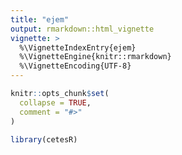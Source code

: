 ```yaml
---
title: "ejem"
output: rmarkdown::html_vignette
vignette: >
  %\VignetteIndexEntry{ejem}
  %\VignetteEngine{knitr::rmarkdown}
  %\VignetteEncoding{UTF-8}
---
```


```r
knitr::opts_chunk$set(
  collapse = TRUE,
  comment = "#>"
)
```

```r
library(cetesR)
```
